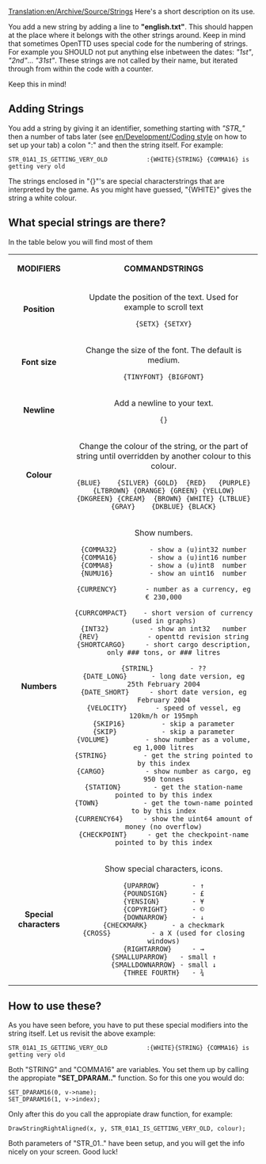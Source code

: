[[Translation:en/Archive/Source/Strings]]
Here's a short description on its use.

You add a new string by adding a line to '''"english.txt"'''. This should happen at the place where it belongs with the other strings around. Keep in mind that sometimes OpenTTD uses special code for the numbering of strings. For example you SHOULD not put anything else inbetween the dates: ''"1st"'', ''"2nd"''... ''"31st"''. These strings are not called by their name, but iterated through from within the code with a counter. <warning>Keep this in mind!</warning>

==Adding Strings==
You add a string by giving it an identifier, something starting with ''"STR_"'' then a number of tabs later (see [[en/Development/Coding style]] on how to set up your tab) a colon ":" and then the string itself. For example:
<pre>STR_01A1_IS_GETTING_VERY_OLD			:{WHITE}{STRING} {COMMA16} is getting very old</pre>
The strings enclosed in "{}"'s are special characterstrings that are interpreted by the game. As you might have guessed, "{WHITE}" gives the string a white colour.

==What special strings are there?==
In the table below you will find most of them
{|
|align=center | '''MODIFIERS''' ||align=center | '''COMMANDSTRINGS'''
|-
| '''Position''' || Update the position of the text. Used for example to scroll text<pre>{SETX} {SETXY}</pre>
|-
| '''Font size''' || Change the size of the font. The default is medium.<pre>{TINYFONT} {BIGFONT}</pre>
|-
| '''Newline''' || Add a newline to your text.<pre>{}</pre>
|-
| '''Colour''' || Change the colour of the string, or the part of string until overridden by another colour to this colour.<pre>{BLUE}    {SILVER} {GOLD}  {RED}   {PURPLE} {LTBROWN} {ORANGE} {GREEN} {YELLOW}
{DKGREEN} {CREAM}  {BROWN} {WHITE} {LTBLUE} {GRAY}    {DKBLUE} {BLACK}</pre>
|-
| '''Numbers''' || Show numbers.
<pre>
{COMMA32}        - show a (u)int32 number
{COMMA16}        - show a (u)int16 number
{COMMA8}         - show a (u)int8  number
{NUMU16}         - show an uint16  number

{CURRENCY}       - number as a currency, eg € 230,000

{CURRCOMPACT}    - short version of currency (used in graphs)
{INT32}          - show an int32   number
{REV}            - openttd revision string
{SHORTCARGO}     - short cargo description, only ### tons, or ### litres

{STRINL}         - ??
{DATE_LONG}      - long date version, eg 25th February 2004
{DATE_SHORT}     - short date version, eg February 2004
{VELOCITY}       - speed of vessel, eg 120km/h or 195mph
{SKIP16}         - skip a parameter
{SKIP}           - skip a parameter
{VOLUME}         - show number as a volume, eg 1,000 litres
{STRING}         - get the string pointed to by this index
{CARGO}          - show number as cargo, eg 950 tonnes
{STATION}        - get the station-name pointed to by this index
{TOWN}           - get the town-name pointed to by this index
{CURRENCY64}     - show the uint64 amount of money (no overflow)
{CHECKPOINT}     - get the checkpoint-name pointed to by this index
</pre>
|-
| '''Special characters''' || Show special characters, icons.
<pre>
{UPARROW}        - ↑
{POUNDSIGN}      - £
{YENSIGN}        - ¥
{COPYRIGHT}      - ©
{DOWNARROW}      - ↓
{CHECKMARK}      - a checkmark
{CROSS}          - a X (used for closing windows)
{RIGHTARROW}     - →
{SMALLUPARROW}   - small ↑
{SMALLDOWNARROW} - small ↓
{THREE_FOURTH}   - ¾
</pre>
|}

==How to use these?==
As you have seen before, you have to put these special modifiers into the string itself. Let us revisit the above example:
<pre>STR_01A1_IS_GETTING_VERY_OLD			:{WHITE}{STRING} {COMMA16} is getting very old</pre>
Both "STRING" and "COMMA16" are variables. You set them up by calling the appropiate '''"SET_DPARAM.."''' function. So for this one you would do:
<pre>SET_DPARAM16(0, v->name);
SET_DPARAM16(1, v->index);</pre>
Only after this do you call the appropiate draw function, for example:
<pre>DrawStringRightAligned(x, y, STR_01A1_IS_GETTING_VERY_OLD, colour);</pre>
Both parameters of "STR_01.." have been setup, and you will get the info nicely on your screen. Good luck!